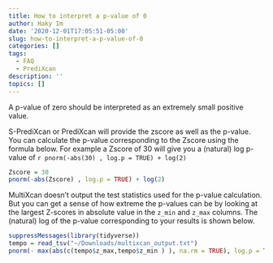 ```yaml
---
title: How to interpret a p-value of 0
author: Haky Im
date: '2020-12-01T17:05:51-05:00'
slug: how-to-interpret-a-p-value-of-0
categories: []
tags:
  - FAQ
  - PrediXcan
description: ''
topics: []
---
```


A p-value of zero should be interpreted as an extremely small positive value.

S-PrediXcan or PrediXcan will provide the zscore as well as the p-value. You can calculate the p-value corresponding to the Zscore using the formula below. For example a Zscore of 30 will give you a (natural) log p-value of `r pnorm(-abs(30) , log.p = TRUE) + log(2)` 


```r

Zscore = 30
pnorm(-abs(Zscore) , log.p = TRUE) + log(2)

```


MultiXcan doesn't output the test statistics used for the p-value calculation. But you can get a sense of how extreme the p-values can be by looking at the largest Z-scores in absolute value in the `z_min` and `z_max` columns. The (natural) log of the p-value corresponding to your results is shown below. 

 
```r
suppressMessages(library(tidyverse))
tempo = read_tsv("~/Downloads/multixcan_output.txt")
pnorm(- max(abs(c(tempo$z_max,tempo$z_min ) ), na.rm = TRUE), log.p = TRUE)

```  
